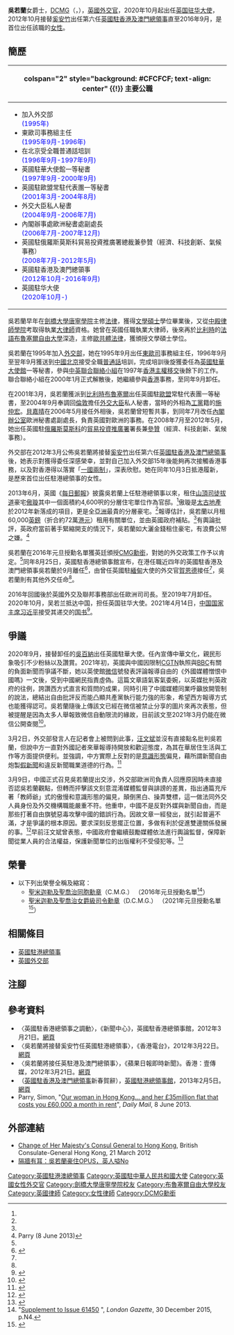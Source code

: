 {{noteTA 
|G1=PoliticiansUK}}
{{Infobox_ President
|honorific-prefix = 
|name= 吳若蘭女爵士<br />Dame Caroline Wilson
|honorific-suffix   = 
|image=S960 Caroline Wilson photo.jpg
|imagesize = 220px
|caption = 英國政府官方照片
|office = [[英國駐華大使|英國駐華大使]]
|monarch = [[伊利沙伯二世|伊利沙伯二世]]
|term_start    =2020年10月10日
|term_end      =
|predecessor   =[[吳百納|吳百納女爵士]]
|successor     =
|office1= 第6任[[英國駐香港及澳門總領事|英國駐香港及澳門總領事]]
|term_start1= 2012年10月
|term_end1= 2016年9月
|monarch1= [[伊利沙伯二世|伊利沙伯二世]]
|predecessor1= [[奚安竹|奚安竹]]
|successor1= [[賀恩德|賀恩德]]
|birth_date    ={{birth date and age|1970|8|12}}
|birth_place   ={{UK}}[[倫敦|倫敦]][[溫布頓_(倫敦)|溫布頓]]
|death_date    =
|death_place   =
|party=
}}
'''吳若蘭'''女爵士，[[聖米迦勒及聖喬治女爵級司令勳章|DCMG]]<small>{{Ref label|a|?|none}}</small>（{{lang-en|Dame '''Caroline Elizabeth Wilson'''}}，{{bd|1970年|8月12日|||Wilson, Dame Caroline}}），[[英國|英國]][[外交官|外交官]]，2020年10月起出任[[英国驻华大使|英国驻华大使]]，2012年10月接替[[奚安竹|奚安竹]]出任第六任[[英國駐香港及澳門總領事|英國駐香港及澳門總領事]]直至2016年9月，是首位出任該職的[[女性|女性]]。

==簡歷==
<!-- 學經歷信息框開始 -->
{| class="infobox bordered" style="width: 17em; font-size: 90%; text-align: left; float:right;" cellpadding="3"
|-
! colspan="2" style="background: #CFCFCF; text-align: center" {{!}} 主要公職
|- 
| colspan="2" style="font-size: 90%" |<div style="text-align: left">
* 加入外交部<br /><span style="color: blue;">(1995年)</span>
* 東歐司事務組主任<br /><span style="color: blue;">(1995年9月-1996年)</span>
* 在北京受全職普通話培訓<br /><span style="color: blue;">(1996年9月-1997年9月)</span>
* 英國駐華大使館一等秘書<br /><span style="color: blue;">(1997年9月-2000年9月)</span>
* 英國駐歐盟常駐代表團一等秘書<br /><span style="color: blue;">(2001年3月-2004年8月)</span>
* 外交大臣私人秘書<br /><span style="color: blue;">(2004年9月-2006年7月)</span>
* 內閣辦事處歐洲秘書處副處長<br /><span style="color: blue;">(2006年7月-2007年12月)</span>
* 英國駐俄羅斯莫斯科貿易投資推廣署總裁兼參贊（經濟、科技創新、氣候事務）<br /><span style="color: blue;">(2008年7月-2012年5月)</span>
* 英國駐香港及澳門總領事<br /><span style="color: blue;">(2012年10月-2016年9月)</span>
* 英國駐华大使<br /><span style="color: blue;">(2020年10月-)</span>
</div>
|}
吳若蘭早年在[[劍橋大學|劍橋大學]][[劍橋大學唐寧學院|唐寧學院]]主修[[法律|法律]]，獲得[[文學碩士|文學碩士]]學位畢業後，又從[[中殿律師學院|中殿律師學院]]考取得執業[[大律師|大律師]]資格。她曾在英國任職執業大律師，後來再於[[比利時|比利時]]的[[法語布魯塞爾自由大學|法語布魯塞爾自由大學]]深造，主修[[歐盟法律|歐共體法律]]，獲頒授文學碩士學位。

吳若蘭在1995年加入[[英國外交部|外交部]]，她在1995年9月出任[[東歐|東歐司]]事務組主任，1996年9月至翌年9月獲送到[[中國|中國]][[北京|北京]]接受全職[[普通話|普通話]]培訓，完成培訓後旋獲委任為[[英國駐華大使|英國駐華大使館]]一等秘書，參與[[中英聯合聯絡小組|中英聯合聯絡小組]]在1997年[[香港主權移交|香港主權移交]]後餘下的工作。聯合聯絡小組在2000年1月正式解散後，她繼續參與[[香港|香港]]事務，至同年9月卸任。

在2001年3月，吳若蘭獲派到[[比利時|比利時]][[布魯塞爾|布魯塞爾]]出任英國駐[[歐盟|歐盟]]常駐代表團一等秘書，至2004年9月奉調回[[倫敦|倫敦]]擔任[[英國外相|外交大臣]]私人秘書，當時的外相為[[英國工黨|工黨]]籍的[[施仲宏|施仲宏]]。[[貝嘉晴|貝嘉晴]]在2006年5月接任外相後，吳若蘭曾短暫共事，到同年7月改任[[內閣辦公室|內閣辦公室]]歐洲秘書處副處長，負責英國對歐洲的事務。在2008年7月至2012年5月，她出任英國駐[[俄羅斯|俄羅斯]][[莫斯科|莫斯科]]的[[貿易投資推廣署|貿易投資推廣署]]署長兼[[參贊|參贊]]（經濟、科技創新、氣候事務）。

外交部在2012年3月公佈吳若蘭將接替[[奚安竹|奚安竹]]出任第六任[[英國駐香港及澳門總領事|英國駐香港及澳門總領事]]後，她表示對獲得委任深感榮幸，並對自己加入外交部15年後能夠再次接觸香港事務，以及對香港得以落實「[[一國兩制|一國兩制]]」，深表欣慰。她在同年10月3日抵港履新，是歷來首位出任駐港總領事的女性。

2013年6月，英國《[[每日郵報|每日郵報]]》披露吳若蘭上任駐港總領事以來，租住[[太平山_(香港)|山頂]][[司徒拔道|司徒拔道]]豪宅[[傲璇|傲璇]]其中一個面積約4,600呎的分層住宅單位作為官邸。<ref name=mail/>傲璇是[[太古地產|太古地產]]於2012年新落成的項目，更是全[[亞洲|亞洲]]最貴的分層豪宅。<ref name=mail/>報導估計，吳若蘭以月租60,000[[英鎊|英鎊]]（折合約72萬[[港元|港元]]）租用有關單位，並由英國政府補貼。<ref name=mail/>有輿論批評，英政府當前著手緊縮開支的情況下，吳若蘭如大灑金錢租住豪宅，有浪費公帑之嫌。<ref name="mail">Parry (8 June 2013)</ref>

吳若蘭在2016年元旦授勳名單獲英廷頒授[[聖米迦勒及聖喬治同胞勳章|CMG勳銜]]，對她的外交政策工作予以肯定。<ref name=cmg/>同年8月25日，英國駐香港總領事館宣布，在港任職近四年的英國駐香港及澳門總領事吳若蘭於9月離任<ref name="orientaldaily20160826">{{cite web|url=https://hk.news.yahoo.com/%E8%B3%80%E6%81%A9%E5%BE%B7%E6%8E%A5%E4%BB%BB%E8%8B%B1%E9%A7%90%E6%B8%AF%E7%B8%BD%E9%A0%98%E4%BA%8B-221019143.html|title=賀恩德接任英駐港總領事|publisher=[[東方日報_(香港)|東方日報 (香港)]]|date=2016年8月26日|deadurl=yes|archiveurl=https://web.archive.org/web/20160920180838/https://hk.news.yahoo.com/%E8%B3%80%E6%81%A9%E5%BE%B7%E6%8E%A5%E4%BB%BB%E8%8B%B1%E9%A7%90%E6%B8%AF%E7%B8%BD%E9%A0%98%E4%BA%8B-221019143.html|archivedate=2016年9月20日|accessdate=2016年8月27日}}{{zh-hant}}</ref>，由曾任英國駐[[緬甸|緬甸]]大使的外交官[[賀恩德|賀恩德]]接任<ref name="orientaldaily20160826" />，吳若蘭則有其他外交任命<ref name="orientaldaily20160826" />。

2016年回國後於英國外交及聯邦事務部出任歐洲司司長。至2019年7月卸任。2020年10月，吴若兰抵达中国，担任英国驻华大使。2021年4月14日，[[中华人民共和国主席|中国国家主席]][[习近平|习近平]]接受其递交的[[国书|国书]]<ref>{{Cite web|title=习近平接受外国新任驻华大使递交国书|url=https://www.163.com/news/article/G7J0768A000189FH.html|accessdate=2021-04-14|date=2021-04-14|last=网易|work=www.163.com|archive-date=2021-04-15|archive-url=https://web.archive.org/web/20210415133223/https://www.163.com/news/article/G7J0768A000189FH.html|dead-url=no}}</ref>。

==爭議==
2020年9月，接替卸任的[[吳百納|吳百納]]出任英國駐華大使。任內宣傳中華文化，親民形象吸引不少粉絲以及讚賞。2021年初，英國與中國因限制[[CGTN|CGTN]]執照與[[BBC|BBC]]有關的負面新聞而爭議不斷，她以英使館[[微信|微信]]號發表評論報導自由的《外國媒體憎恨中國嗎》一文後，受到中國網民指責虛偽。這篇文章語氣客氣委婉，以英媒批判英政府的往例，誇讚西方式直言和質問的成果，同時引用了中國媒體同業呼籲放開管制的說法，總結出自由批評反而能凸顯共產黨執行能力強的形象，希望西方報導方式也能獲得認可。吳若蘭隨後上傳該文已經在微信被禁止分享的圖片來再次表態，但被提醒是因為太多人舉報致微信自動限流的緣故，目前該文至2021年3月仍能在微信公開查閱<ref>{{cite web|title=英國駐華大使吳若蘭為何失去了中國粉絲？|url=https://www.hk01.com/%E5%9C%8B%E9%9A%9B%E5%88%86%E6%9E%90/595690/%E8%8B%B1%E5%9C%8B%E9%A7%90%E8%8F%AF%E5%A4%A7%E4%BD%BF%E5%90%B3%E8%8B%A5%E8%98%AD%E7%82%BA%E4%BD%95%E5%A4%B1%E5%8E%BB%E4%BA%86%E4%B8%AD%E5%9C%8B%E7%B2%89%E7%B5%B2|publisher=hk01|date=2021-03-07|access-date=2021-03-10|archive-date=2021-08-19|archive-url=https://web.archive.org/web/20210819214233/https://www.hk01.com/%E5%9C%8B%E9%9A%9B%E5%88%86%E6%9E%90/595690/%E8%8B%B1%E5%9C%8B%E9%A7%90%E8%8F%AF%E5%A4%A7%E4%BD%BF%E5%90%B3%E8%8B%A5%E8%98%AD%E7%82%BA%E4%BD%95%E5%A4%B1%E5%8E%BB%E4%BA%86%E4%B8%AD%E5%9C%8B%E7%B2%89%E7%B5%B2|dead-url=no}}</ref>。

3月2日，外交部發言人在記者會上被問到此事，[[汪文斌|汪文斌]]並沒有直接點名批判吳若蘭，但說中方一直對外國記者來華報導持開放和歡迎態度，為其在華居住生活與工作等方面提供便利。並強調，中方實際上反對的是[[意識形態|意識形態]]偏見，藉所謂新聞自由炮製[[假新聞|假新聞]]和違反新聞職業道德的行為。<ref>{{cite web|title=新聞自由大戰！英大使炮火瞄準中國 北京回擊反對「假新聞」|url=https://www.rti.org.tw/news/view/id/2093119|publisher=rti|date=2021-03-03|access-date=2021-03-10|archive-date=2021-03-03|archive-url=https://web.archive.org/web/20210303080503/https://www.rti.org.tw/news/view/id/2093119|dead-url=no}}</ref>

3月9日，中國正式召見吳若蘭提出交涉，外交部歐洲司負責人回應原因時未直接否認吳若蘭觀點，但轉而抨擊該文刻意混淆媒體監督與誹謗的差異，指出通篇充斥著「教師爺」式的傲慢和意識形態的偏見，顛倒黑白、操弄雙標，這一做法同外交人員身份及外交機構職能嚴重不符。他重申，中國不是反對外媒與新聞自由，而是那些打著自由旗號惡毒攻擊中國的錯誤行為。因故文章一經發出，就引起普遍不滿，才是爭議的根本原因。要求深刻反思擺正位置，多做有利於促進雙邊關係發展的事。<ref>{{cite web|title=外交部召见英国驻华大使吴若兰|url=https://news.sina.com.cn/c/2021-03-10/doc-ikkntiak7185426.shtml|publisher=新浪新聞|date=2021-03-09|access-date=2021-03-10|archive-date=2021-08-19|archive-url=https://web.archive.org/web/20210819214246/https://news.sina.com.cn/c/2021-03-10/doc-ikkntiak7185426.shtml|dead-url=no}}</ref>早前汪文斌曾表態，中國政府會繼續鼓勵媒體依法進行輿論監督，保障新聞從業人員的合法權益，保護新聞單位的出版權利不受侵犯等。<ref>{{cite web|title=陸外交部召見英國駐華大使吳若蘭 提出嚴正交涉|url=https://www.chinatimes.com/realtimenews/20210310001956-260409?chdtv|publisher=中時新聞網|date=2021-03-09|access-date=2021-03-10|archive-date=2021-08-19|archive-url=https://web.archive.org/web/20210819220636/https://www.chinatimes.com/realtimenews/20210310001956-260409?chdtv|dead-url=no}}</ref>

== 榮譽 ==
* 以下列出榮譽全稱及縮寫：{{Note label|a|?|none}}
** [[聖米迦勒及聖喬治同胞勳章|聖米迦勒及聖喬治同胞勳章]]（C.M.G.） （2016年元旦授勳名單<ref name="cmg">"[https://www.thegazette.co.uk/London/issue/61450/supplement/N4 Supplement to Issue 61450] {{Wayback|url=https://www.thegazette.co.uk/London/issue/61450/supplement/N4 |date=20170104182221 }}", ''London Gazette'', 30 December 2015, p.N4.</ref>）
** [[聖米迦勒及聖喬治女爵級司令勳章|聖米迦勒及聖喬治女爵級司令勳章]]（D.C.M.G.） （2021年元旦授勳名單<ref>{{Cite web |url=https://www.southwalesargus.co.uk/news/18978029.new-year-honours-2021-full-list/ |title=New Year Honours 2021: The full list |accessdate=2020-12-31 |archive-date=2020-12-31 |archive-url=https://web.archive.org/web/20201231235413/https://www.southwalesargus.co.uk/news/18978029.new-year-honours-2021-full-list/ |dead-url=no }}</ref>）

==相關條目==
* [[英國駐港總領事|英國駐港總領事]]
* [[英國外交部|英國外交部]]

==注腳==
{{reflist|2}}

==參考資料==
* 〈英國駐香港總領事之調動〉，《新聞中心》，英國駐香港總領事館，2012年3月21日。[https://web.archive.org/web/20120322165416/http://ukinhongkong.fco.gov.uk/zh/news/?view=PressR&id=744760582 網頁]
* 〈吳若蘭將接替奚安竹任英國駐港總領事〉，《香港電台》，2012年3月22日。[http://www.rthk.org.hk/rthk/news/expressnews/20120322/news_20120322_55_827853.htm 網頁]{{Wayback|url=http://www.rthk.org.hk/rthk/news/expressnews/20120322/news_20120322_55_827853.htm |date=20120324183037 }}
* 〈吳若蘭將接任英駐港及澳門總領事〉，《蘋果日報即時新聞》。香港：壹傳媒，2012年3月21日。[http://hk.apple.nextmedia.com/realtime/art_main.php?iss_id=20120322&sec_id=10793140&art_id=50075711 網頁]
* （[[英國駐港總領事|英國駐香港及澳門總領事]]新春賀辭），[[英國駐香港總領事館|英國駐港總領事館]]，2013年2月5日。[http://www.youtube.com/watch?v=5UoeiOioSks 網頁]{{Wayback|url=http://www.youtube.com/watch?v=5UoeiOioSks |date=20130213035136 }}
* Parry, Simon, "[http://www.dailymail.co.uk/news/article-2338107/Our-woman-Hong-Kong--35million-flat-costs-60-000-month-rent.html Our woman in Hong Kong... and her £35million flat that costs you £60,000 a month in rent]{{Wayback|url=http://www.dailymail.co.uk/news/article-2338107/Our-woman-Hong-Kong--35million-flat-costs-60-000-month-rent.html |date=20130610184155 }}", ''Daily Mail'', 8 June 2013. 

==外部連結==
* [http://ukinhongkong.fco.gov.uk/en/news/?view=PressR&id=744396382 Change of Her Majesty's Consul General to Hong Kong], British Consulate-General Hong Kong, 21 March 2012
* [http://hk.apple.nextmedia.com/news/art/20130610/18291600 隔牆有耳：吳若蘭豪住OPUS，英人嗌No]{{Wayback|url=http://hk.apple.nextmedia.com/news/art/20130610/18291600 |date=20150623104644 }}

{{s-start}}
{{s-dip}}
{{succession box
 | before = [[奚安竹|奚安竹]]
 | title  = 第6任[[英國駐港總領事|英國駐港總領事]]
 | years  = 2012年10月－2016年9月
 | after  = [[賀恩德|賀恩德]]}}
{{succession box
 | before = [[吴百纳|吴百纳女爵士]]
 | title  = [[英國駐華大使列表|英國駐華大使]]
 | years  = 2020年10月－
 | after  = 现任}}
{{end}}
{{英國駐華大使}}
{{英國駐香港總領事}}
{{規範控制}}

{{DEFAULTSORT:Wilson, Dame Caroline Elizabeth}}
[[Category:英國駐港澳總領事|Category:英國駐港澳總領事]]
[[Category:英國駐中華人民共和國大使|Category:英國駐中華人民共和國大使]]
[[Category:英國女性外交官|Category:英國女性外交官]]
[[Category:劍橋大學唐寧學院校友|Category:劍橋大學唐寧學院校友]]
[[Category:布魯塞爾自由大學校友|Category:布魯塞爾自由大學校友]]
[[Category:英國律師|Category:英國律師]]
[[Category:女性律師|Category:女性律師]]
[[Category:DCMG勳銜|Category:DCMG勳銜]]